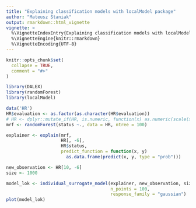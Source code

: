 ---
title: "Explaining classification models with localModel package"
author: "Mateusz Staniak"
output: rmarkdown::html_vignette
vignette: >
  %\VignetteIndexEntry{Explaining classification models with localModel package}
  %\VignetteEngine{knitr::rmarkdown}
  %\VignetteEncoding{UTF-8}
---

```{r setup, include = FALSE}
knitr::opts_chunk$set(
  collapse = TRUE,
  comment = "#>"
)
```

```{r ex}
library(DALEX)
library(randomForest)
library(localModel)

data('HR')
HR$evaluation <- as.factor(as.character(HR$evaluation))
# HR <- dplyr::mutate_if(HR, is.numeric, function(x) as.numeric(scale(x)))
mrf <- randomForest(status ~., data = HR, ntree = 100)

explainer <- explain(mrf, 
                     HR[, -6],
                     HR$status,
                     predict_function = function(x, y)
                       as.data.frame(predict(x, y, type = "prob")))

new_observation <- HR[10, -6]
size <- 1000

model_lok <- individual_surrogate_model(explainer, new_observation, size, 
                                        n_points = 100,
                                        response_family = "gaussian")
plot(model_lok)
```
